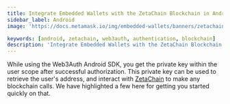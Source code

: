 ```yaml
---
title: Integrate Embedded Wallets with the ZetaChain Blockchain in Android
sidebar_label: Android
image: 'https://docs.metamask.io/img/embedded-wallets/banners/zetachain.png'

keywords: [android, zetachain, web3auth, authentication, blockchain]
description: 'Integrate Embedded Wallets with the ZetaChain Blockchain in Android | Embedded Wallets'
---
```



<SEO
  title="Integrate Embedded Wallets with the ZetaChain Blockchain in Android"
  description="Integrate Embedded Wallets with the ZetaChain Blockchain in Android | Embedded Wallets"
  image="https://docs.metamask.io/img/embedded-wallets/banners/zetachain.png"
  slug="/embedded-wallets/connect-blockchain/evm/zetachain/android"
/>

While using the Web3Auth Android SDK, you get the private key within the user scope after successful authorization. This private key can be used to retrieve the user's address, and interact with [ZetaChain](https://zetachain.com/) to make any blockchain calls. We have highlighted a few here for getting you started quickly on that.

<EVMInteraction />
